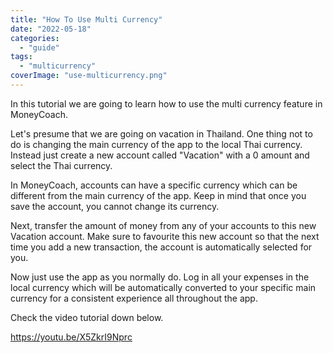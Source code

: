```yaml
---
title: "How To Use Multi Currency"
date: "2022-05-18"
categories: 
  - "guide"
tags: 
  - "multicurrency"
coverImage: "use-multicurrency.png"
---
```


In this tutorial we are going to learn how to use the multi currency feature in MoneyCoach.

Let's presume that we are going on vacation in Thailand. One thing not to do is changing the main currency of the app to the local Thai currency. Instead just create a new account called "Vacation" with a 0 amount and select the Thai currency.

In MoneyCoach, accounts can have a specific currency which can be different from the main currency of the app. Keep in mind that once you save the account, you cannot change its currency.

Next, transfer the amount of money from any of your accounts to this new Vacation account. Make sure to favourite this new account so that the next time you add a new transaction, the account is automatically selected for you.

Now just use the app as you normally do. Log in all your expenses in the local currency which will be automatically converted to your specific main currency for a consistent experience all throughout the app.

Check the video tutorial down below.

https://youtu.be/X5ZkrI9Nprc
